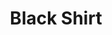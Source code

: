 ---
title: "Black Shirt"
subtitle: ""
creator: ""
categories: ["clothes"]
featuredImage: "../src/assets/images/item/clothes/DSC02910.png"
views: ["../src/assets/images/item/clothes/DSC02910.png"]
nextItem: []
---